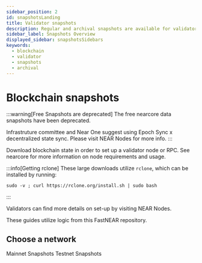 ```yaml
---
sidebar_position: 2
id: snapshotsLanding
title: Validator snapshots
description: Regular and archival snapshots are available for validators, to assist in remaining current with block updates, and fetch historical data.
sidebar_label: Snapshots Overview
displayed_sidebar: snapshotsSidebars
keywords:
  - blockchain
  - validator
  - snapshots
  - archival
---
```



# Blockchain snapshots

:::warning[Free Snapshots are deprecated]
The free nearcore data snapshots have been deprecated.

Infrastruture committee and Near One suggest using Epoch Sync x decentralized state sync. Please visit <Link to="https://near-nodes.io">NEAR Nodes</Link> for more info.
:::

Download blockchain state in order to set up a validator node or RPC. See <Link to="https://github.com/near/nearcore?tab=readme-ov-file#about-near">nearcore</Link> for more information on node requirements and usage.

:::info[Getting rclone]
These large downloads utilize `rclone`, which can be installed by running:

```
sudo -v ; curl https://rclone.org/install.sh | sudo bash
```
:::

Validators can find more details on set-up by visiting <Link to="https://near-nodes.io">NEAR Nodes</Link>.

These guides utilize logic from <Link to="https://github.com/fastnear/static">this FastNEAR repository</Link>.

## Choose a network

<div style={{display: 'flex', margin: '2rem 0'}}>
  <SimpleButton to="/docs/snapshots/mainnet">Mainnet Snapshots</SimpleButton>
  <SimpleButton to="/docs/snapshots/testnet">Testnet Snapshots</SimpleButton>
</div>

